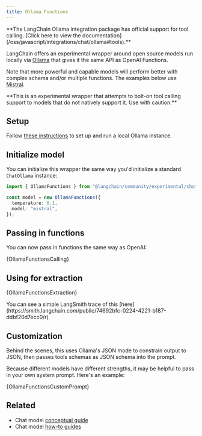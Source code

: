```yaml
---
title: Ollama Functions
---
```


<Warning>
**The LangChain Ollama integration package has official support for tool calling. [Click here to view the documentation](/oss/javascript/integrations/chat/ollama#tools).**


</Warning>

LangChain offers an experimental wrapper around open source models run locally via [Ollama](https://github.com/jmorganca/ollama)
that gives it the same API as OpenAI Functions.

Note that more powerful and capable models will perform better with complex schema and/or multiple functions. The examples below
use [Mistral](https://ollama.ai/library/mistral).

<Warning>
**This is an experimental wrapper that attempts to bolt-on tool calling support to models that do not natively support it. Use with caution.**


</Warning>

## Setup

Follow [these instructions](https://github.com/jmorganca/ollama) to set up and run a local Ollama instance.

## Initialize model

You can initialize this wrapper the same way you'd initialize a standard `ChatOllama` instance:

```typescript
import { OllamaFunctions } from "@langchain/community/experimental/chat_models/ollama_functions";

const model = new OllamaFunctions({
  temperature: 0.1,
  model: "mistral",
});
```

## Passing in functions

You can now pass in functions the same way as OpenAI:


<CodeBlock language="typescript">{OllamaFunctionsCalling}</CodeBlock>

## Using for extraction


<CodeBlock language="typescript">{OllamaFunctionsExtraction}</CodeBlock>

<Tip>
You can see a simple LangSmith trace of this [here](https://smith.langchain.com/public/74692bfc-0224-4221-b187-ddbf20d7ecc0/r)
</Tip>

## Customization

Behind the scenes, this uses Ollama's JSON mode to constrain output to JSON, then passes tools schemas as JSON schema into the prompt.

Because different models have different strengths, it may be helpful to pass in your own system prompt. Here's an example:


<CodeBlock language="typescript">{OllamaFunctionsCustomPrompt}</CodeBlock>

## Related

- Chat model [conceptual guide](/oss/javascript/concepts/chat_models)
- Chat model [how-to guides](/oss/javascript/how-to/#chat-models)
